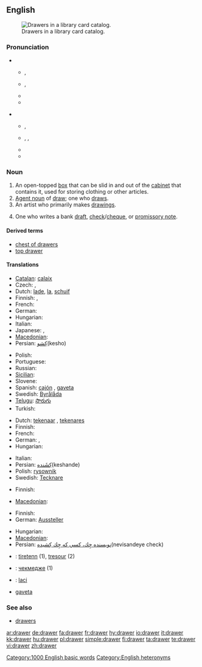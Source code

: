 {{wikipedia}}
==English==
[[Image:Schlagwortkatalog.jpg|thumb|right|Drawers in a library card catalog.]]

===Pronunciation===
* {{qualifier|box}}
** {{a|UK}} {{IPA|/dɹɔː(ɹ)/}}, {{SAMPA|/drO:(ə)(r)}}
** {{a|US}} {{IPA|/dɹɔɹ/}}, {{SAMPA|/drOr//}}
** {{audio|en-us-drawer.ogg|Audio (US)}}
** {{rhymes|ɔː(r)}}

* {{qualifier|person}}
** {{a|UK}} {{IPA|/ˈdɹɔː.ə(ɹ)/}}, {{SAMPA|/"drO:.@(r)/}}
** {{a|US}} {{enPR|drô'ər}}, {{IPA|/ˈdɹɑ.ɚ/|/ˈdɹɔ.ɚ/|/ˈdɹɔɹɚ/}}, {{SAMPA|/"drA@`/|/"drO@`/|drOr@`}}
** {{audio|en-us-drawer-one_who_draws.ogg|Audio (US)}}
** {{rhymes|ɔːə(r)}}

===Noun===
{{en-noun}}

# An open-topped [[box]] that can be slid in and out of the [[cabinet]] that contains it, used for storing clothing or other articles.
# [[agent noun|Agent noun]] of [[draw]]; one who [[draw]]s.
# An artist who primarily makes [[drawing]]s.
# {{banking}} One who writes a bank [[draft]], [[check]]/[[cheque]], or [[promissory note]].

====Derived terms====
* [[chest of drawers]]
* [[top drawer]]<!--adjective: of highest importance-->

====Translations====
{{trans-top|open-topped box in a cabinet used for storing}}
* [[Catalan]]: [[calaix]] {{m}}
* Czech: {{t+|cs|zásuvka|f}}, {{t-|cs|šuplík|m}}
* Dutch: [[lade]], [[la]], {{qualifier|Flemish}} [[schuif]]
* Finnish: {{t+|fi|vetolaatikko}}, {{t+|fi|laatikko}}
* French: {{t+|fr|tiroir|m}}
* German: {{t+|de|Schublade|f}}
* Hungarian: {{t+|hu|fiók}}
* Italian: {{t+|it|cassetto|m}}
* Japanese: {{t|ja|引き出し|tr=hikidashi|sc=Jpan}}, {{t|ja|引出し|tr=hikidashi|sc=Jpan}}
* [[Macedonian]]: {{t|mk|фиока|f|tr=fióka|sc=Cyrl}}
* Persian: [[كِشو]](kesho)
{{trans-mid}}
* Polish: {{t+|pl|szuflada|f}}
* Portuguese: {{t+|pt|gaveta|f}}
* Russian: {{t+|ru|ящик|m|sc=Cyrl}}
* [[Sicilian]]: {{t+|scn|casciuni|m|xs=Sicilian}}
* Slovene: {{t+|sl|predal|m}}
* Spanish: [[cajón]] {{m}}, [[gaveta]] {{f}} {{qualifier|Cuba|Spain's Canary Islands|Venezuela}}
* Swedish: [[Byrålåda]]
* [[Telugu]]: [[సొరుగు]]
* Turkish: {{t|tr|çekmece}}
{{trans-bottom}}

{{trans-top|one who draws something}}
* Dutch: [[tekenaar]] {{m}}, [[tekenares]] {{f}}
* Finnish: {{t-|fi|piirtäjä}}
* French: {{t+|fr|dessinateur|m}}
* German: {{t+|de|Zeichner|m}}, {{t+|de|Zeichnerin|f}}
* Hungarian: {{t-|hu|rajzoló}}
{{trans-mid}}
* Italian: {{t+|it|disegnatore|m}}
* Persian: [[كِشَنده]](keshande)
* Polish: [[rysownik]] {{m}}
* Swedish: [[Tecknare]] {{m}}
{{trans-bottom}}

{{trans-top|artist who primarily makes drawings}}
* Finnish: {{t-|fi|piirtäjä}}
{{trans-mid}}
* [[Macedonian]]: {{t|mk|цртач|m|tr=c'rtač|sc=Cyrl}}
{{trans-bottom}}

{{trans-top|one who writes a bank draft, check/cheque or promissory note}}
* Finnish: {{t-|fi|asettaja}}
* German: [[Aussteller]] {{m}}
{{trans-mid}}
* Hungarian: {{t-|hu|kiállító}}
* [[Macedonian]]: {{t|mk|трасант|m|tr=trasánt|sc=Cyrl}}
* Persian: [[نويسنده چِك، كسي كه چِك كِشيده]](nevisandeye check)
{{trans-bottom}}

{{checktrans-top}}
* {{ttbc|Breton}}: [[tiretenn]] {{f}} (1), [[tresour]] {{m}} (2)
* {{ttbc|Bulgarian}}: [[чекмедже]] {{n}} (1)
* {{ttbc|Indonesian}}: [[laci]] <!-- not verified -->
* {{ttbc|Spanish}} [[gaveta]] {{f}} {{qualifier|Bolivia}} <!-- - I'm not sure "gaveta" is used in Bolivia (I think they use "cajón" as in most Spanish-speaking countries)-->
{{trans-bottom}}

===See also===
* [[drawers]]<!--underwear-->

[[Category:1000 English basic words]]
[[Category:English heteronyms]]

[[ar:drawer]]
[[de:drawer]]
[[fa:drawer]]
[[fr:drawer]]
[[hy:drawer]]
[[io:drawer]]
[[it:drawer]]
[[kk:drawer]]
[[hu:drawer]]
[[pl:drawer]]
[[simple:drawer]]
[[fi:drawer]]
[[ta:drawer]]
[[te:drawer]]
[[vi:drawer]]
[[zh:drawer]]